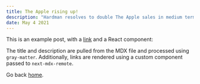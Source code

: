 ```yaml
---
title: The Apple rising up!
description: "Hardman resolves to double The Apple sales in medium term."
date: May 4 2021
---
```


This is an example post, with a [link](https://nextjs.org) and a React component:

The title and description are pulled from the MDX file and processed using `gray-matter`. Additionally, links are rendered using a custom component passed to `next-mdx-remote`.

Go back [home](/).
